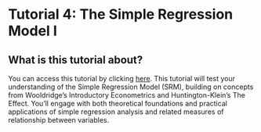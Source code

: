 # Tutorial 4: The Simple Regression Model I

## What is this tutorial about? {.unnumbered}

You can access this tutorial by clicking [here](https://ci1yq0-sebastian0vallejo.shinyapps.io/tutorial4/). This tutorial will test your understanding of the Simple Regression Model (SRM), building on concepts from Wooldridge's Introductory Econometrics and Huntington-Klein's The Effect. You'll engage with both theoretical foundations and practical applications of simple regression analysis and related measures of relationship between variables.



